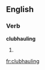 ==English==

===Verb===
'''clubhauling'''

# {{present participle of|[[clubhaul]]}}

[[fr:clubhauling]]
